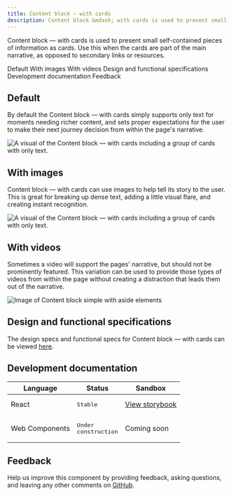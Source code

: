 ```yaml
---
title: Content block – with cards
description: Content block &mdash; with cards is used to present small self-contained pieces of information as cards. Use this when the cards are part of the main narrative, as opposed to secondary links or resources.
---
```


<PageDescription>

Content block &mdash; with cards is used to present small self-contained pieces of information as cards. Use this when the cards are part of the main narrative, as opposed to secondary links or resources.

</PageDescription>

<AnchorLinks>

<AnchorLink>Default</AnchorLink>
<AnchorLink>With images</AnchorLink>
<AnchorLink>With videos</AnchorLink>
<AnchorLink>Design and functional specifications</AnchorLink>
<AnchorLink>Development documentation</AnchorLink>
<AnchorLink>Feedback</AnchorLink>
    
</AnchorLinks>

## Default

By default the Content block &mdash; with cards simply supports only text for moments needing richer content, and sets proper expectations for the user to make their next journey decision from within the page's narrative.

![A visual of the Content block &mdash; with cards including a group of cards with only text.](../../images/pattern/content-block-cards/content-block-with-cards.jpg)

## With images
Content block &mdash; with cards can use images to help tell its story to the user. This is great for breaking up dense text, adding a little visual flare, and creating instant recognition.

![A visual of the Content block &mdash; with cards including a group of cards with only text.](../../images/pattern/content-block-cards/content-block-with-cards-with-images.jpg)

## With videos 
Sometimes a video will support the pages' narrative, but should not be prominently featured. This variation can be used to provide those types of videos from within the page without creating a distraction that leads them out of the narrative.

![Image of Content block simple with aside elements](../../images/pattern/content-block-cards/content-block-with-cards-with-videos.jpg)

## Design and functional specifications

The design specs and functional specs for Content block &mdash; with cards can be viewed <a href="https://ibm.ent.box.com/folder/111084561933" target="_blank">here</a>.

## Development documentation

| Language | Status | Sandbox |
| -------- | ------ | ------- |
| React | <div><span class="bx--tag bx--tag--green"><pre>Stable</pre></span></div> | <a href="https://ibmdotcom-react.mybluemix.net/?path=/story/components-contentblockcards--default" target="_blank">View storybook</a> |
| Web Components | <div><span class="bx--tag bx--tag--cool-gray"><pre>Under construction</pre></span></div> | Coming soon |

## Feedback

Help us improve this component by providing feedback, asking questions, and leaving any other comments on <a href="https://github.com/carbon-design-system/ibm-dotcom-library" target="_blank">GitHub</a>.
